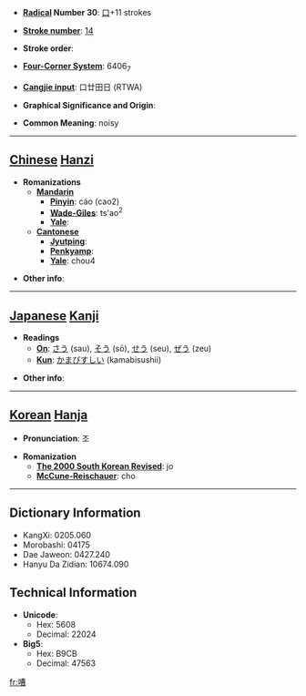 * '''[[Wiktionary:Chinese radical index| Radical]] Number 30''': [[Wiktionary:Chinese radical index 口|口]]+11 strokes

* '''[[Wiktionary:Chinese total strokes index|Stroke number]]''': [[Wiktionary:Chinese total strokes index 14|14]]

* '''Stroke order''': 

* '''[[Wiktionary:Chinese four corner index|Four-Corner System]]''': 6406<sub>7</sub>

* '''[[Wiktionary:Chinese Cangjie index|Cangjie input]]''': 口廿田日 (RTWA)

* '''Graphical Significance and Origin''': 

* '''Common Meaning''': noisy

----

== [[Chinese]] [[Hanzi]] ==

* '''Romanizations'''
** '''[[Mandarin]]'''
*** '''[[Pinyin]]''': cáo (cao2)
*** '''[[Wade-Giles]]''': ts'ao<sup>2</sup>
*** '''[[Yale]]''': 
** '''[[Cantonese]]'''
*** '''[[Jyutping]]''':
*** '''[[Penkyamp]]''': 
*** '''[[Yale]]''': chou4

* '''Other info''': 

----

== [[Japanese]] [[Kanji]] ==

* '''Readings'''
** '''[[On]]''': [[さう]] (sau), [[そう]] (sō), [[せう]] (seu), [[ぜう]] (zeu)
** '''[[Kun]]''': [[かまびすしい]] (kamabisushii)

* '''Other info''':  

----

== [[Korean]] [[Hanja]] ==

* '''Pronunciation''': 조

* '''Romanization'''
** '''[[The 2000 South Korean Revised Romanization|The 2000 South Korean Revised]]''': jo
** '''[[McCune-Reischauer]]''': cho

----

== Dictionary Information ==

* KangXi: 0205.060
* Morobashi: 04175
* Dae Jaweon: 0427.240
* Hanyu Da Zidian: 10674.090

== Technical Information ==

* '''Unicode''':
** Hex: 5608
** Decimal: 22024
* '''Big5''':
** Hex: B9CB
** Decimal: 47563

[[fr:嘈]]
